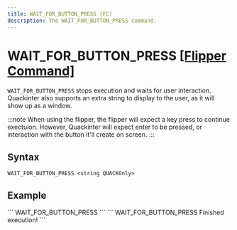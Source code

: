 ```yaml
---
title: WAIT_FOR_BUTTON_PRESS [FC]
description: The WAIT_FOR_BUTTON_PRESS command.
---
```




# WAIT_FOR_BUTTON_PRESS [[Flipper Command]](https://developer.flipper.net/flipperzero/doxygen/badusb_file_format.html#autotoc_md63)

`WAIT_FOR_BUTTON_PRESS` stops execution and waits for user interaction. Quackinter also supports an extra string to display 
to the user, as it will show up as a window.

:::note
When using the flipper, the flipper will expect a key press to continue 
exectuion. However, Quackinter will expect enter to be pressed, or 
interaction with the button it'll create on screen.
:::

## Syntax
```
WAIT_FOR_BUTTON_PRESS <string QUACKOnly>
```

## Example
<Tabs>
 <TabItem value="generic" label="Generic" default>
    ```
    WAIT_FOR_BUTTON_PRESS
    ```
 </TabItem>

 <TabItem value="quack" label="Quackinter Only">
    ```
    WAIT_FOR_BUTTON_PRESS Finished execution!
    ```
 </TabItem>
</Tabs>

